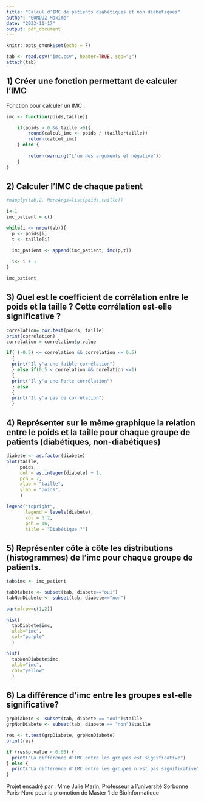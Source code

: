 ---
title: "Calcul d’IMC de patients diabétiques et non diabétiques"
author: "GUNDUZ Maxime"
date: "2023-11-17"
output: pdf_document
---

```{r setup, include=FALSE}
knitr::opts_chunk$set(echo = F)
```


```{r loadData}
tab <- read.csv("imc.csv", header=TRUE, sep=";")
attach(tab)

```
## 1) Créer une fonction permettant de calculer l’IMC

Fonction pour calculer un IMC : 

```{r functionEMC, echo=TRUE}
imc <- function(poids,taille){

    if(poids > 0 && taille >0){
        round(calcul_imc <- poids / (taille*taille))
        return(calcul_imc)
    } else {
      
        return(warning("L'un des arguments et négative"))
    }
}

```

## 2) Calculer l’IMC de chaque patient

```{r appel_recurvice, echo=FALSE}
#mapply(tab,2, MoreArgs=list(poids,taille))

i<-1
imc_patient = c()

while(i <= nrow(tab)){
  p <- poids[i]
  t <- taille[i]

  imc_patient <- append(imc_patient, imc(p,t))
  
  i<- i + 1
}

imc_patient
```

## 3) Quel est le coefficient de corrélation entre le poids et la taille ? Cette corrélation est-elle significative ?

```{r correlation, echo=FALSE}

correlation= cor.test(poids, taille)
print(correlation)
correlation = correlation$p.value

if( (-0.5) <= correlation && correlation <= 0.5)
  { 
  print("Il y'a une faible corrélation") 
  } else if(0.5 < correlation && corelation <=1)
  {
  print("Il y'a une Forte corrélation") 
  } else
  {
  print("Il y'a pas de corrélation") 
  }

```
## 4) Représenter sur le même graphique la relation entre le poids et la taille pour chaque groupe de patients (diabétiques, non-diabétiques)

```{r graph, echo=FALSE}

diabete <- as.factor(diabete)
plot(taille, 
     poids,
     col = as.integer(diabete) + 1,
     pch = 7, 
     xlab = "taille",
     ylab = "poids",
     )

legend("topright",
       legend = levels(diabete),
       col = 3:2,
       pch = 16,
       title = "Diabétique ?")
```

## 5) Représenter côte à côte les distributions (histogrammes) de l’imc pour chaque groupe de patients.

```{r histogramme, echo=FALSE}
tab$imc <- imc_patient

tabDiabete <- subset(tab, diabete=="oui")
tabNonDiabete <- subset(tab, diabete=="non")

par(mfrow=c(1,2))

hist(
  tabDiabete$imc,
  xlab="imc",
  col="purple"
  )

hist(
  tabNonDiabete$imc,
  xlab="imc",
  col="yellow"
  )

```

## 6) La différence d’imc entre les groupes est-elle significative?

```{r differenceIMC, echo=FALSE}

grpDiabete <- subset(tab, diabete == "oui")$taille
grpNonDiabete <- subset(tab, diabete == "non")$taille

res <- t.test(grpDiabete, grpNonDiabete)
print(res)

if (res$p.value < 0.05) {
  print("La différence d'IMC entre les groupes est significative")
} else {
  print("La différence d'IMC entre les groupes n'est pas significative")
}

```

Projet encadré par : Mme Julie Marin, Professeur à l'université Sorbonne Paris-Nord pour la promotion de Master 1 de BioInformatique
